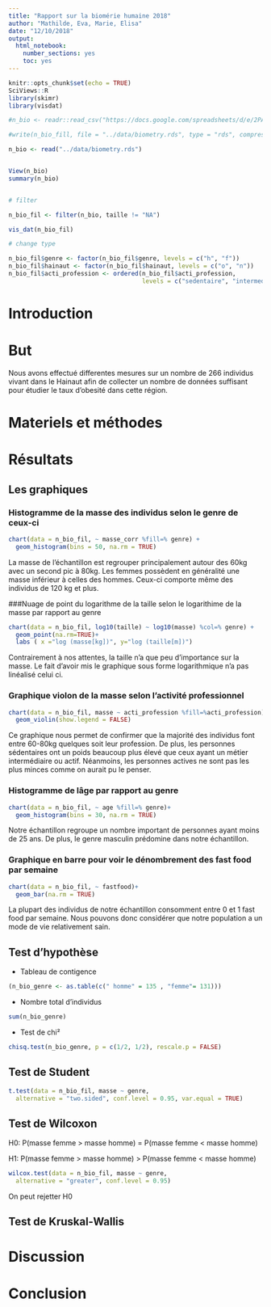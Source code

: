 ```yaml
---
title: "Rapport sur la biomérie humaine 2018"
author: "Mathilde, Eva, Marie, Elisa"
date: "12/10/2018"
output: 
  html_notebook:
    number_sections: yes
    toc: yes
---
```


```r
knitr::opts_chunk$set(echo = TRUE)
SciViews::R
library(skimr)
library(visdat)
```


```r
#n_bio <- readr::read_csv("https://docs.google.com/spreadsheets/d/e/2PACX-1vQoVtSWbENWzxbALxD0qyNDqxV4uSYqzLCtJgcNGE7ciT6nkWOjA9b6dMBHaSUY8Nw5f-mSpUEeN-3S/pub?output=csv", locale = locale(decimal_mark = ","))

#write(n_bio_fill, file = "../data/biometry.rds", type = "rds", compress = "xz")

n_bio <- read("../data/biometry.rds")


View(n_bio)
summary(n_bio)


# filter

n_bio_fil <- filter(n_bio, taille != "NA")

vis_dat(n_bio_fil)

# change type

n_bio_fil$genre <- factor(n_bio_fil$genre, levels = c("h", "f"))
n_bio_fil$hainaut <- factor(n_bio_fil$hainaut, levels = c("o", "n"))
n_bio_fil$acti_profession <- ordered(n_bio_fil$acti_profession,
                                     levels = c("sedentaire", "intermediaire", "actif"))

```

# Introduction
 
 
 
# But 

 Nous avons effectué differentes mesures sur un nombre de 266 individus vivant dans le Hainaut afin de collecter un nombre de données suffisant pour étudier  le taux d'obesité dans cette région.

# Materiels et méthodes 
 
 

# Résultats
## Les graphiques
### Histogramme de la masse des individus selon le genre de ceux-ci
```r
chart(data = n_bio_fil, ~ masse_corr %fill=% genre) +
  geom_histogram(bins = 50, na.rm = TRUE)
```

La masse de l'échantillon est regrouper principalement autour des 60kg avec un second pic à 80kg. Les femmes possèdent en généralité une masse inférieur à celles des hommes. Ceux-ci comporte même des individus de 120 kg et plus.


###Nuage de point du logarithme de la taille selon le logarithime de la masse par rapport au genre
```r
chart(data = n_bio_fil, log10(taille) ~ log10(masse) %col=% genre) +
  geom_point(na.rm=TRUE)+
  labs ( x ="log (masse[kg])", y="log (taille[m])")
```

Contrairement à nos attentes, la taille n'a que peu d'importance sur la masse. Le fait d'avoir mis le graphique sous forme logarithmique n'a pas linéalisé celui ci. 

### Graphique violon de la masse selon l'activité professionnel

```r
chart(data = n_bio_fil, masse ~ acti_profession %fill=%acti_profession) +
  geom_violin(show.legend = FALSE)
```

Ce graphique nous permet de confirmer que la majorité des individus font entre 60-80kg quelques soit leur profession. De plus, les personnes sédentaires ont un poids beaucoup plus élevé que ceux ayant un métier intermédiaire ou actif. Néanmoins, les personnes actives ne sont pas les plus minces comme on aurait pu le penser.

### Histogramme de lâge par rapport au genre

```r
chart(data = n_bio_fil, ~ age %fill=% genre)+
  geom_histogram(bins = 30, na.rm = TRUE)
```

Notre échantillon regroupe un nombre important de personnes ayant moins de 25 ans. De plus, le genre masculin prédomine dans notre échantillon.


### Graphique en barre pour voir le dénombrement des fast food par semaine

```r
chart(data = n_bio_fil, ~ fastfood)+
  geom_bar(na.rm = TRUE)
```
La plupart des individus de notre échantillon consomment entre 0 et 1 fast food par semaine. Nous pouvons donc considérer que notre population a un mode de vie relativement sain.



## Test d'hypothèse

* Tableau de contigence
```r
(n_bio_genre <- as.table(c(" homme" = 135 , "femme"= 131)))
```

* Nombre total d'individus
```r
sum(n_bio_genre)
```
 
 * Test de chi²
 
```r
chisq.test(n_bio_genre, p = c(1/2, 1/2), rescale.p = FALSE)
```

## Test de Student

```r
t.test(data = n_bio_fil, masse ~ genre,
  alternative = "two.sided", conf.level = 0.95, var.equal = TRUE)
```

## Test de Wilcoxon

H0: P(masse femme > masse homme) = P(masse femme < masse homme)

H1: P(masse femme > masse homme) > P(masse femme < masse homme)


```r
wilcox.test(data = n_bio_fil, masse ~ genre,
  alternative = "greater", conf.level = 0.95)
```

On peut rejetter H0


## Test de Kruskal-Wallis

# Discussion

# Conclusion



